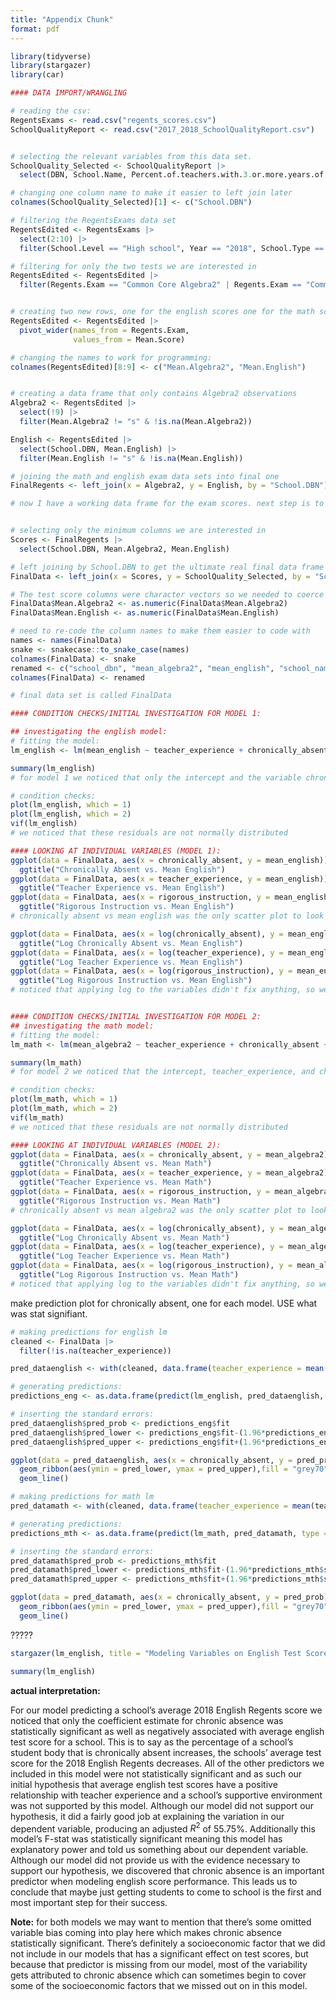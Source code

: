 ```yaml
---
title: "Appendix Chunk"
format: pdf
---
```




```r
library(tidyverse)
library(stargazer)
library(car)

#### DATA IMPORT/WRANGLING 

# reading the csv:
RegentsExams <- read.csv("regents_scores.csv")
SchoolQualityReport <- read.csv("2017_2018_SchoolQualityReport.csv")


# selecting the relevant variables from this data set.
SchoolQuality_Selected <- SchoolQualityReport |> 
  select(DBN, School.Name, Percent.of.teachers.with.3.or.more.years.of.experience, Percent.of.Students.Chronically.Absent, Rigorous.Instruction...Percent.Positive, Supportive.Environment.Rating)

# changing one column name to make it easier to left join later
colnames(SchoolQuality_Selected)[1] <- c("School.DBN")

# filtering the RegentsExams data set 
RegentsEdited <- RegentsExams |> 
  select(2:10) |>
  filter(School.Level == "High school", Year == "2018", School.Type == "General Academic")

# filtering for only the two tests we are interested in
RegentsEdited <- RegentsEdited |> 
  filter(Regents.Exam == "Common Core Algebra2" | Regents.Exam == "Common Core English")


# creating two new rows, one for the english scores one for the math scores
RegentsEdited <- RegentsEdited |> 
  pivot_wider(names_from = Regents.Exam,
              values_from = Mean.Score)

# changing the names to work for programming: 
colnames(RegentsEdited)[8:9] <- c("Mean.Algebra2", "Mean.English")


# creating a data frame that only contains Algebra2 observations
Algebra2 <- RegentsEdited |> 
  select(!9) |>
  filter(Mean.Algebra2 != "s" & !is.na(Mean.Algebra2))

English <- RegentsEdited |> 
  select(School.DBN, Mean.English) |>
  filter(Mean.English != "s" & !is.na(Mean.English))

# joining the math and english exam data sets into final one 
FinalRegents <- left_join(x = Algebra2, y = English, by = "School.DBN")

# now I have a working data frame for the exam scores. next step is to join the two data sets together to make the final one for analysis


# selecting only the minimum columns we are interested in
Scores <- FinalRegents |> 
  select(School.DBN, Mean.Algebra2, Mean.English)

# left joining by School.DBN to get the ultimate real final data frame we want to work with: 
FinalData <- left_join(x = Scores, y = SchoolQuality_Selected, by = "School.DBN")

# The test score columns were character vectors so we needed to coerce them to numeric vectors.
FinalData$Mean.Algebra2 <- as.numeric(FinalData$Mean.Algebra2)
FinalData$Mean.English <- as.numeric(FinalData$Mean.English)

# need to re-code the column names to make them easier to code with
names <- names(FinalData)
snake <- snakecase::to_snake_case(names)
colnames(FinalData) <- snake
renamed <- c("school_dbn", "mean_algebra2", "mean_english", "school_name", "teacher_experience", "chronically_absent", "rigorous_instruction", "supportive_environment")
colnames(FinalData) <- renamed

# final data set is called FinalData

#### CONDITION CHECKS/INITIAL INVESTIGATION FOR MODEL 1: 

## investigating the english model: 
# fitting the model: 
lm_english <- lm(mean_english ~ teacher_experience + chronically_absent + rigorous_instruction + supportive_environment, data = FinalData)

summary(lm_english)
# for model 1 we noticed that only the intercept and the variable chronically_absent are statistically significant.

# condition checks: 
plot(lm_english, which = 1)
plot(lm_english, which = 2)
vif(lm_english)
# we noticed that these residuals are not normally distributed 

#### LOOKING AT INDIVIDUAL VARIABLES (MODEL 1):
ggplot(data = FinalData, aes(x = chronically_absent, y = mean_english)) + geom_point() + geom_smooth() +
  ggtitle("Chronically Absent vs. Mean English")
ggplot(data = FinalData, aes(x = teacher_experience, y = mean_english)) + geom_point() + geom_smooth() +
  ggtitle("Teacher Experience vs. Mean English")
ggplot(data = FinalData, aes(x = rigorous_instruction, y = mean_english)) + geom_point() + geom_smooth() +
  ggtitle("Rigorous Instruction vs. Mean English")
# chronically absent vs mean english was the only scatter plot to look remotely linear. 

ggplot(data = FinalData, aes(x = log(chronically_absent), y = mean_english)) + geom_point() + geom_smooth() +
  ggtitle("Log Chronically Absent vs. Mean English")
ggplot(data = FinalData, aes(x = log(teacher_experience), y = mean_english)) + geom_point() + geom_smooth() +
  ggtitle("Log Teacher Experience vs. Mean English")
ggplot(data = FinalData, aes(x = log(rigorous_instruction), y = mean_english)) + geom_point() + geom_smooth() +
  ggtitle("Log Rigorous Instruction vs. Mean English")
# noticed that applying log to the variables didn't fix anything, so we kept variables unchanged. 


#### CONDITION CHECKS/INITIAL INVESTIGATION FOR MODEL 2: 
## investigating the math model: 
# fitting the model: 
lm_math <- lm(mean_algebra2 ~ teacher_experience + chronically_absent + rigorous_instruction + supportive_environment, data = FinalData)

summary(lm_math)
# for model 2 we noticed that the intercept, teacher_experience, and chronically_absent were statistically significant. 

# condition checks: 
plot(lm_math, which = 1)
plot(lm_math, which = 2)
vif(lm_math)
# we noticed that these residuals are not normally distributed 

#### LOOKING AT INDIVIDUAL VARIABLES (MODEL 2):
ggplot(data = FinalData, aes(x = chronically_absent, y = mean_algebra2)) + geom_point() + geom_smooth() +
  ggtitle("Chronically Absent vs. Mean Math")
ggplot(data = FinalData, aes(x = teacher_experience, y = mean_algebra2)) + geom_point() + geom_smooth() +
  ggtitle("Teacher Experience vs. Mean Math")
ggplot(data = FinalData, aes(x = rigorous_instruction, y = mean_algebra2)) + geom_point() + geom_smooth() +
  ggtitle("Rigorous Instruction vs. Mean Math")
# chronically absent vs mean algebra2 was the only scatter plot to look remotely linear. 

ggplot(data = FinalData, aes(x = log(chronically_absent), y = mean_algebra2)) + geom_point() + geom_smooth() +
  ggtitle("Log Chronically Absent vs. Mean Math")
ggplot(data = FinalData, aes(x = log(teacher_experience), y = mean_algebra2)) + geom_point() + geom_smooth() +
  ggtitle("Log Teacher Experience vs. Mean Math")
ggplot(data = FinalData, aes(x = log(rigorous_instruction), y = mean_algebra2)) + geom_point() + geom_smooth() +
  ggtitle("Log Rigorous Instruction vs. Mean Math")
# noticed that applying log to the variables didn't fix anything, so we kept variables unchanged. 
```

make prediction plot for chronically absent, one for each model. USE what was stat signifiant. 

```r
# making predictions for english lm 
cleaned <- FinalData |>
  filter(!is.na(teacher_experience))

pred_dataenglish <- with(cleaned, data.frame(teacher_experience = mean(teacher_experience), chronically_absent = seq(from = 0, to = .75, by = 0.025), rigorous_instruction = mean(rigorous_instruction), supportive_environment = "Meeting Target"))

# generating predictions: 
predictions_eng <- as.data.frame(predict(lm_english, pred_dataenglish, type = "response", se.fit = TRUE))

# inserting the standard errors: 
pred_dataenglish$pred_prob <- predictions_eng$fit
pred_dataenglish$pred_lower <- predictions_eng$fit-(1.96*predictions_eng$se.fit)
pred_dataenglish$pred_upper <- predictions_eng$fit+(1.96*predictions_eng$se.fit)

ggplot(data = pred_dataenglish, aes(x = chronically_absent, y = pred_prob)) +
  geom_ribbon(aes(ymin = pred_lower, ymax = pred_upper),fill = "grey70", alpha = 0.75) +
  geom_line()
```

```r
# making predictions for math lm 
pred_datamath <- with(cleaned, data.frame(teacher_experience = mean(teacher_experience), chronically_absent = seq(from = 0, to = .75, by = 0.025), rigorous_instruction = mean(rigorous_instruction), supportive_environment = "Meeting Target"))

# generating predictions: 
predictions_mth <- as.data.frame(predict(lm_math, pred_datamath, type = "response", se.fit = TRUE))

# inserting the standard errors: 
pred_datamath$pred_prob <- predictions_mth$fit
pred_datamath$pred_lower <- predictions_mth$fit-(1.96*predictions_mth$se.fit)
pred_datamath$pred_upper <- predictions_mth$fit+(1.96*predictions_mth$se.fit)

ggplot(data = pred_datamath, aes(x = chronically_absent, y = pred_prob)) +
  geom_ribbon(aes(ymin = pred_lower, ymax = pred_upper),fill = "grey70", alpha = 0.75) +
  geom_line()
```

?????

```r
stargazer(lm_english, title = "Modeling Variables on English Test Score", covariate.lables = c("Teacher Experience", "Percent of Chronically Absent Students", "Rigorous Instruction",  "Approaching Supportive Environment Target", "Exceeding Supportive Environment Target", "Meeting Supportive Environment Target",  "Not Meeting Supportive Environment Target", "Intercept"), type = "latex", header = F, float = F)
```
```r
summary(lm_english)
```
**actual interpretation:**

For our model predicting a school's average 2018 English Regents score we noticed that only the coefficient estimate for chronic absence was statistically significant as well as negatively associated with average english test score for a school. This is to say as the percentage of a school's student body that is chronically absent increases, the schools' average test score for the 2018 English Regents decreases. All of the other predictors we included in this model were not statistically significant and as such our initial hypothesis that average english test scores have a positive relationship with teacher experience and a school's supportive environment was not supported by this model. Although our model did not support our hypothesis, it did a fairly good job at explaining the variation in our dependent variable, producing an adjusted $R^2$ of $55.75$%. Additionally this model's F-stat was statistically significant meaning this model has explanatory power and told us something about our dependent variable. Although our model did not provide us with the evidence necessary to support our hypothesis, we discovered that chronic absence is an important predictor when modeling english score performance. This leads us to conclude that maybe just getting students to come to school is the first and most important step for their success. 


**Note:** for both models we may want to mention that there's some omitted variable bias coming into play here which makes chronic absence statistically significant. There's definitely a socioeconomic factor that we did not include in our models that has a significant effect on test scores, but because that predictor is missing from our model, most of the variability gets attributed to chronic absence which can sometimes begin to cover some of the socioeconomic factors that we missed out on in this model. 
